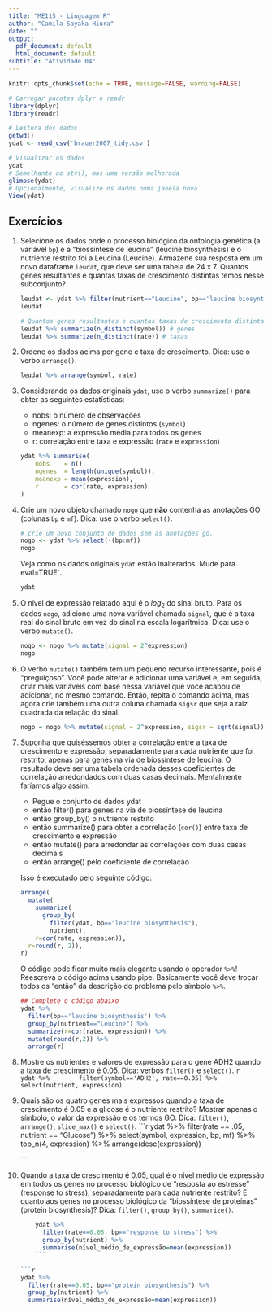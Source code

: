 ---
title: "ME115 - Linguagem R"
author: "Camila Sayaka Hiura"
date: ""
output:
  pdf_document: default
  html_document: default
subtitle: "Atividade 04"
---

```{r setup, include=FALSE}
knitr::opts_chunk$set(echo = TRUE, message=FALSE, warning=FALSE)
```

<!-- Fonte: https://4va.github.io/biodatasci/r-dplyr-yeast.html#review -->

```{r}
# Carregar pacotes dplyr e readr
library(dplyr)
library(readr)

# Leitura dos dados
getwd()
ydat <- read_csv('brauer2007_tidy.csv')
```

```{r}
# Visualizar os dados
ydat
# Semelhante ao str(), mas uma versão melhorada
glimpse(ydat)
# Opcionalmente, visualize os dados numa janela nova
View(ydat)
```

## Exercícios

1. Selecione os dados onde o processo biológico da ontologia genética (a variável `bp`) é a “biossíntese de leucina” (leucine biosynthesis) e o nutriente restrito foi a Leucina (Leucine). Armazene sua resposta em um novo dataframe `leudat`, que deve ser uma tabela de 24 x 7. Quantos genes resultantes e quantas taxas de crescimento distintas temos nesse subconjunto?

    ```{r, eval=FALSE}
    leudat <- ydat %>% filter(nutrient=="Leucine", bp=='leucine biosynthesis')
    leudat
    ```
    
    ```{r, eval=FALSE}
    # Quantos genes resultantes e quantas taxas de crescimento distintas temos nesse subconjunto?
    leudat %>% summarize(n_distinct(symbol)) # genes
    leudat %>% summarize(n_distinct(rate)) # taxas
    ```

2. Ordene os dados acima por gene e taxa de crescimento. Dica: use o verbo `arrange()`.

    ```{r, eval=FALSE}
    leudat %>% arrange(symbol, rate)
    ```


3. Considerando os dados originais `ydat`, use o verbo `summarize()` para obter as seguintes estatísticas:

    * nobs: o número de observações 
    * ngenes: o número de genes distintos (`symbol`)
    * meanexp: a expressão média para todos os genes 
    * r: correlação entre taxa e expressão (`rate` e `expression`)

    ```{r, eval=FALSE}
    ydat %>% summarise(
		nobs    = n(),                    
		ngenes  = length(unique(symbol)), 
		meanexp = mean(expression),
		r       = cor(rate, expression)
	)
    ```

4. Crie um novo objeto chamado `nogo` que **não** contenha as anotações GO (colunas `bp` e `mf`). Dica: use o verbo `select()`.

    ```{r, eval=FALSE}
    # crie um novo conjunto de dados sem as anotações go.
    nogo <- ydat %>% select(-(bp:mf))
    nogo
    ```

    Veja como os dados originais `ydat` estão inalterados. Mude para eval=TRUE`. 

    ```{r, eval=TRUE}
    ydat
    ```


5. O nível de expressão relatado aqui é o $log_2$ do sinal bruto. Para os dados `nogo`, adicione uma nova variável chamada `signal`, que é a taxa real do sinal bruto em vez do sinal na escala logarítmica. Dica: use o verbo `mutate()`.

    ```{r, eval=FALSE}
    nogo <- nogo %>% mutate(signal = 2^expression)
    nogo
    ```


6. O verbo `mutate()` também tem um pequeno recurso interessante, pois é "preguiçoso". Você pode alterar e adicionar uma variável e, em seguida, criar mais variáveis com base nessa variável que você acabou de adicionar, no mesmo comando. Então, repita o comando acima, mas agora crie também uma outra coluna chamada `sigsr` que seja a raiz quadrada da relação do sinal.

    ```{r, eval=FALSE}
    nogo = nogo %>% mutate(signal = 2^expression, sigsr = sqrt(signal)) 
    ```


7. Suponha que quiséssemos obter a correlação entre a taxa de crescimento e expressão, separadamente para cada nutriente que foi restrito, apenas para genes na via de biossíntese de leucina. O resultado deve ser uma tabela ordenada desses coeficientes de correlação arredondados com duas casas decimais. Mentalmente faríamos algo assim:

    * Pegue o conjunto de dados ydat
    * então filter() para genes na via de biossíntese de leucina
    * então group_by() o nutriente restrito
    * então summarize() para obter a correlação (`cor()`) entre taxa de crescimento e expressão
    * então mutate() para arredondar as correlações com duas casas decimais
    * então arrange() pelo coeficiente de correlação
    
    Isso é executado pelo seguinte código:
    
    ```{r}
    arrange(
      mutate(
        summarize(
          group_by(
            filter(ydat, bp=="leucine biosynthesis"), 
            nutrient), 
        r=cor(rate, expression)), 
      r=round(r, 2)), 
    r)
    ```

    O código pode ficar muito mais elegante usando o operador `%>%`! Reescreva o código acima usando pipe. Basicamente você deve trocar todos os "então" da descrição do problema pelo símbolo `%>%`.

    ```{r, eval=FALSE}
    ## Complete o código abaixo
    ydat %>% 
      filter(bp=='leucine biosynthesis') %>% 
      group_by(nutrient=="Leucine") %>%
      summarize(r=cor(rate, expression)) %>%
      mutate(round(r,2)) %>%
      arrange(r)
      
    ```

8. Mostre os nutrientes e valores de expressão para o gene ADH2 quando a taxa de crescimento é 0.05. Dica: verbos `filter()` e `select()`.
    ```{r, eval=FALSE}
    ydat %>% 
      filter(symbol=='ADH2', rate==0.05) %>%
      select(nutrient, expression)
    ```

9. Quais são os quatro genes mais expressos quando a taxa de crescimento é 0.05 e a glicose é o nutriente restrito? Mostrar apenas o símbolo, o valor da expressão e os termos GO. Dica: `filter()`, `arrange()`, `slice_max()` e `select()`.
    ```{r, eval=FALSE}
    ydat %>%
		filter(rate == .05, nutrient == "Glucose") %>%
		select(symbol, expression, bp, mf) %>% 
		top_n(4, expression) %>% 
		arrange(desc(expression))
    
    ```

10. Quando a taxa de crescimento é 0.05, qual é o nível médio de expressão em todos os genes no processo biológico de "resposta ao estresse" (response to stress), separadamente para cada nutriente restrito? E quanto aos genes no processo biológico da "biossíntese de proteínas" (protein biosynthesis)? Dica: `filter()`, `group_by()`, `summarize()`.
    ```{r, eval=FALSE}
    ydat %>% 
      filter(rate==0.05, bp=="response to stress") %>%
      group_by(nutrient) %>%
      summarise(nível_médio_de_expressão=mean(expression))
    ```

    ```{r, eval=FALSE}
    ydat %>% 
      filter(rate==0.05, bp=="protein biosynthesis") %>%
      group_by(nutrient) %>%
      summarise(nível_médio_de_expressão=mean(expression))
    ```

